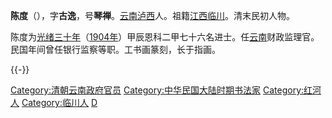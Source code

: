 {{Multiple issues|
{{Update|time=2022-04-02T13:16:53+00:00}}
{{Refimprove|time=2022-04-02T13:16:53+00:00}}
{{Unreferenced|time=2022-04-02T13:16:53+00:00}}
}}
'''陈度'''（{{bd|1871年||1947年|catIdx=C陈}}），字'''古逸'''，号'''琴禅'''。[[云南|云南]][[泸西|泸西]]人。祖籍[[江西|江西]][[临川|临川]]。清末民初人物。

陈度为[[光绪三十年|光绪三十年]]（[[1904年|1904年]]）甲辰恩科二甲七十六名进士。任[[云南|云南]]财政监理官。民国年间曾任银行监察等职。工书画篆刻，长于指画。

{{-}}
{{清朝人物小作品}}
{{清朝官員小作品}}
{{中國政治人物小作品}}

{{光緒三十年甲辰恩科殿試金榜}}

{{DEFAULTSORT:Chen陳}}

[[Category:清朝云南政府官员|Category:清朝云南政府官员]]
[[Category:中华民国大陆时期书法家|Category:中华民国大陆时期书法家]]
[[Category:红河人|Category:红河人]]
[[Category:临川人|Category:临川人]]
[[Category:陈姓|D]]